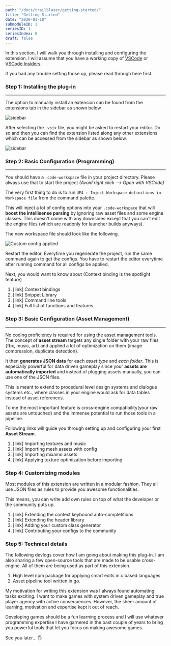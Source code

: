 ```yaml
---
path: "/docs/trailblazer/getting-started/"
title: "Getting Started"
date: "2020-01-10"
submoduleID: 1
seriesID: 1
seriesIndex: 0
draft: false
---
```


In this section, I will walk you through installing and configuring the extension.
I will assume that you have a working copy of [VSCode](https://code.visualstudio.com/download) or [VSCode Insiders](https://code.visualstudio.com/insiders/).



If you had any trouble setting those up, please read through here first.

### Step 1: Installing the plug-in

---

The option to manually install an extension can be found from the extensions tab in the
sidebar as shown below

![sidebar](../../../../../images/DaedalusAPI/introduction-module/001.png)

After selecting the `.vsix` file, you might be asked to restart your editor. 
Do so and then you can find the extension listed along any other extensions which can be accessed from the sidebar as shown below.

![sidebar](../../../../../images/DaedalusAPI/introduction-module/003.png)

### Step 2: Basic Configuration (Programming) 

---

You should have a `.code-workspace` file in your project directory. 
Please always use that to start the project *(Avoid right click --> Open with VSCode)* 

The very first thing to do is to run `UE4 : Inject Workspace definitions in Workspace file` from the command palette.

This will inject a lot of config options into your `.code-workspace` that
will **boost the intellisense parsing** by ignoring raw asset files and some engine classes.
This doesn't come with any downsides except that you can't edit the engine files 
(which are readonly for launcher builds anyways).

The new workspace file should look like the following.

![Custom config applied](../../../../../images/DaedalusAPI/introduction-module/004.png)

Restart the editor. Everytime you regenerate the project, run the same command again to get the configs.
You have to restart the editor everytime after running command for all configs be applied. 

Next, you would want to know about (Context binding is the spotlight feature)

1. [link] Context bindings
2. [link] Snippet Library
3. [link] Command line tools
4. [link] Full list of functions and features

### Step 3: Basic Configuration (Asset Management)

---

No coding proficiency is required for using the asset management tools. The concept of **asset stream** targets
any single folder with your raw files {fbx, music, art} and applied a lot of optimization on them 
{image compression, duplicate detection}.

It then **generates JSON data** for each *asset type* and *each folder*. This is especially powerful for
data driven gameplay since your **assets are automatically imported** and instead of plugging assets manually,
you can use one of the JSON files.

This is meant to extend to procedural level design systems and dialogue systems etc., 
where classes in your engine would ask for data tables instead of asset references.

To me the most important feature is cross-engine compatibility(your raw assets are untouched) and the immense
potential to run those tools in a pipeline.

Following links will guide you through setting up and configuring your first **Asset Stream**. 

1. [link] Importing textures and music
2. [link] Importing mesh assets with config
3. [link] Importing mixamo assets
4. [link] Applying texture optimization before importing


### Step 4: Customizing modules

Most modules of this extension are written in a modular fashion. 
They all use JSON files as rules to provide you awesome functionalities.

This means, you can write add own rules on top of what the developer or the sommunity puts up.

1. [link] Extending the context keybound auto-completitions
2. [link] Extending the header library
3. [link] Adding your custom class generator
4. [link] Contributing your configs to the community

### Step 5: Technical details



The following devlogs cover how I am going about making this plug-in.
I am also sharing a few open-source tools that are made to be usable cross-engine. 
All of them are being used as part of this extension.

1. High level npm package for applying smart edits in c based languages
2. Asset pipeline tool written in go.

My motivation for writing this extension was I always found automating tasks exciting.
I want to make games with system driven gameplay and true player agency with active consequences.
However, the sheer amount of learning, motivation and expertise kept it out of reach.

Developing games should be a fun learning process and I will use whatever programming expertise 
I have garnered in the past couple of years to bring you powerful tools that let you focus on making awesome games.

See you later... 🖐